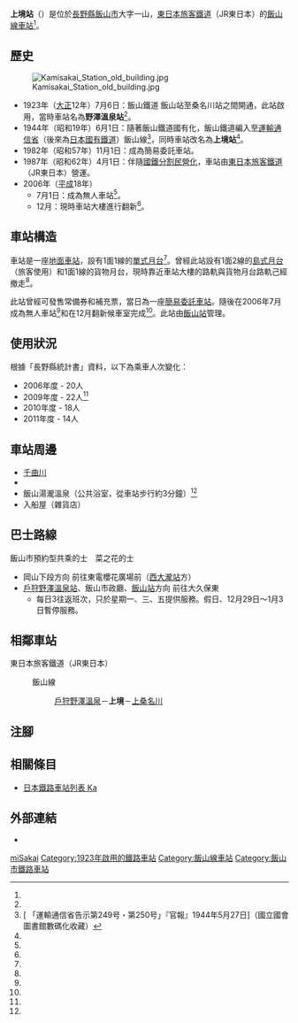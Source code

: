 {{NoteTA
|T=zh-hans:上境站;zh-hk:上境站;zh-tw:上境車站;
|1=zh-hans:上境站;zh-hk:上境站;zh-tw:上境車站;
}}
{{Infobox station
|公司色 = green
|站名 = 上境
|圖片 = kamisakai.jpg
|圖片說明 = 車站大樓（2006年12月10日）
|日文原名 = 上境
|平假名 = かみさかい
|羅馬拼音 = Kami-Sakai
|副站名 = 
|電報略號 = サイ<ref name="nagano-zeneki">{{Cite book |author=信濃毎日新聞社出版部 |title=長野県鉄道全駅 増補改訂版 |publisher=信濃毎日新聞社 |date=2011-07-24 |isbn=9784784071647 |page=43|language=ja}}</ref>
|所在地 = {{JPN}}[[長野縣|長野縣]][[飯山市|飯山市]]大字一山<ref name="zeneki21">{{Cite book|title =週刊 JR全駅・全車両基地 |publisher = {{Translink|ja|朝日新聞出版}} |series=週刊朝日百科 |volume  =21号 新潟駅・弥彦駅・津南駅ほか |date =2012-12-30 |page =25 |language=ja}}</ref>
|座標 = {{coord|36|56|15.75|N|138|25|9.22|E|type:railwaystation_region:JP-24|display=inline,title}}
|車站構造 = [[地面車站|地面車站]]
|月台配置 = 1面1線<ref name="zeneki21"/>
|啟用年月日 = 1923年（[[大正|大正]]12年）7月6日<ref name="zeneki21"/>
|廢站年月日 = 
|乘客人數 = 14
|上下車人次 = 
|統計年度 = 2011
|轉車 = 
|全寬備註 = [[無人車站|無人車站]]<ref name="zeneki21"/> <br/>海拔：324.4m<ref name="nagano-zeneki"/>
|adjacent = {{Adjacent stations|system=東日本旅客鐵道|line=飯山線|left=戶狩野澤溫泉|right=上桑名川|note-left=3.6km|note-mid=距離[[豐野站|豐野]]31.1km|note-right=4.3km}}
}}
'''上境站'''（{{jpn|j=上境駅|hg=かみくわながわえき|rm=Kami-Kuwanagawa eki|f=y}}）是位於[[長野縣|長野縣]][[飯山市|飯山市]]大字一山，[[東日本旅客鐵道|東日本旅客鐵道]]（JR東日本）的[[飯山線|飯山線]][[鐵路車站|車站]]<ref name="zeneki21"/>。

== 歷史 ==
[[File:Kamisakai_Station_old_building.jpg|thumb]]

* 1923年（[[大正|大正]]12年）7月6日：飯山鐵道 飯山站至桑名川站之間開通，此站啟用，當時車站名為'''野澤溫泉站'''<ref name="zeneki21"/>。
* 1944年（昭和19年）6月1日：隨著飯山鐵道國有化，飯山鐵道編入至[[運輸通信省_(日本)|運輸通信省]]（後來為[[日本國有鐵道|日本國有鐵道]]）飯山線<ref>[{{NDLDC|2961710/3}} 「運輸通信省告示第249号・第250号」『官報』1944年5月27日]（國立國會圖書館數碼化收藏）</ref>，同時車站改名為'''上境站'''<ref name="nagano-zeneki"/>。
* 1982年（昭和57年）11月1日：成為簡易委託車站。
* 1987年（昭和62年）4月1日：伴隨[[國鐵分割民營化|國鐵分割民營化]]，車站由[[東日本旅客鐵道|東日本旅客鐵道]]（JR東日本）營運。
* 2006年（[[平成|平成]]18年）
** 7月1日：成為無人車站<ref name="nagano-zeneki"/>。
** 12月：現時車站大樓進行翻新<ref name="zeneki21"/>。

== 車站構造 ==
車站是一座[[地面車站|地面車站]]，設有1面1線的[[單式月台|單式月台]]<ref name="zeneki21"/>。曾經此站設有1面2線的[[島式月台|島式月台]]（旅客使用）和1面1線的貨物月台，現時靠近車站大樓的路軌與貨物月台路軌己經撤走<ref name="zeneki21"/>。

此站曾經可發售常備券和補充票，當日為一座[[簡易委託車站|簡易委託車站]]。隨後在2006年7月成為無人車站<ref name="nagano-zeneki"/>和在12月翻新候車室完成<ref name="zeneki21"/>。此站由[[飯山站|飯山站]]管理。

== 使用狀況 ==
根據「長野縣統計書」資料，以下為乘車人次變化：
* 2006年度 - 20人
* 2009年度 - 22人<ref name="nagano-zeneki"/>
* 2010年度 - 18人
* 2011年度 - 14人

== 車站周邊 ==
* [[信濃川|千曲川]]
* {{Translink|ja|国道117号|國道117號}}
* 飯山湯瀧溫泉（公共浴室，從車站步行約3分鐘）<ref name="zeneki21"/>
*入船屋（雜貨店）

== 巴士路線 ==
飯山市預約型共乘的士　菜之花的士
* 岡山下段方向 前往東電櫻花廣場前（[[西大瀧站|西大瀧站]]方）
* [[戶狩野澤溫泉站|戶狩野澤溫泉站]]、飯山市政廳、[[飯山站|飯山站]]方向 前往大久保東
** 每日3往返班次，只於星期一、三、五提供服務。假日、12月29日～1月3日暫停服務。

== 相鄰車站 ==
; 東日本旅客鐵道（JR東日本）
: {{Color|#7bc24b|■}}飯山線
:: [[戶狩野澤溫泉站|戶狩野澤溫泉]]－'''上境'''－[[上桑名川站|上桑名川]]

== 注腳 ==
{{Reflist}}

== 相關條目 ==
{{Commonscat|Kami-Sakai Station}}
* [[日本鐵路車站列表_Ka|日本鐵路車站列表 Ka]]
== 外部連結 ==
*{{外部連結/JR東日本車站|487|上境}}

{{飯山線}}

{{DEFAULTSORT:Kami-Sakai}}
[[Category:日本鐵路車站_Ka|miSakai]]
[[Category:1923年啟用的鐵路車站|Category:1923年啟用的鐵路車站]]
[[Category:飯山線車站|Category:飯山線車站]]
[[Category:飯山市鐵路車站|Category:飯山市鐵路車站]]